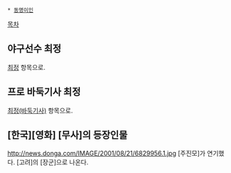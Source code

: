  * [[동명이인]]

[[목차]]
== 야구선수 최정 ==
[[최정]] 항목으로.

== 프로 바둑기사 최정 ==
[[최정(바둑기사)]] 항목으로.

== [한국][영화] [무사]의 등장인물 ==
http://news.donga.com/IMAGE/2001/08/21/6829956.1.jpg 
[주진모]가 연기했다. [고려]의 [장군]으로 나온다.
